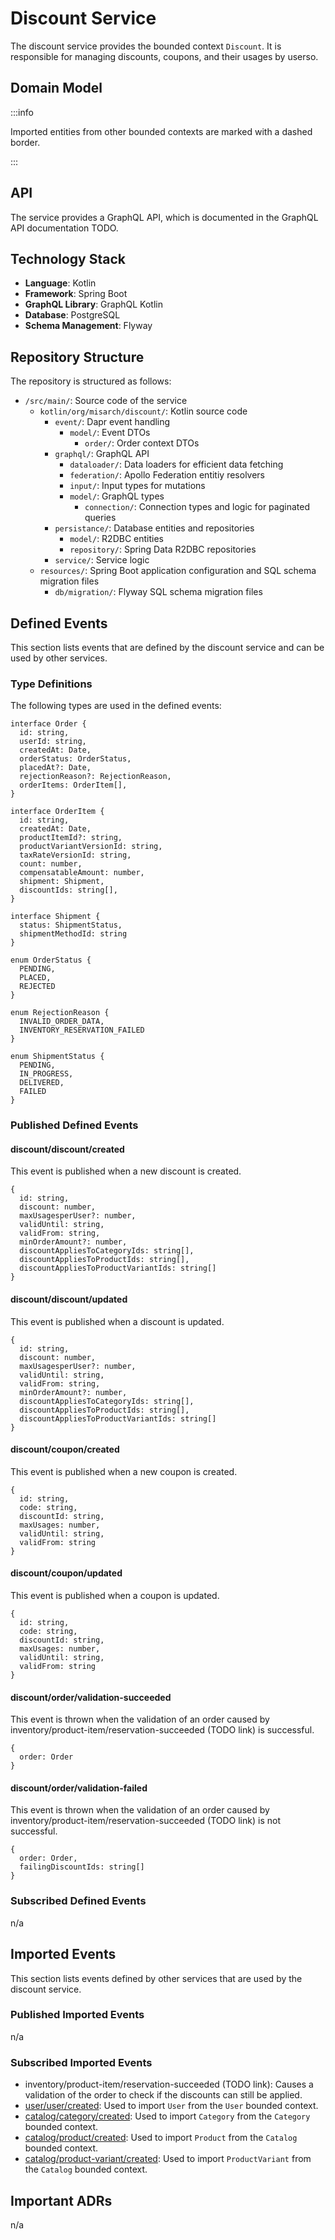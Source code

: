 
# Discount Service

The discount service provides the bounded context `Discount`.
It is responsible for managing discounts, coupons, and their usages by userso.

## Domain Model

<CustomImage path="/renderedDiagrams/discountDomainModel" width="1542.5" height="663.25" />

:::info

Imported entities from other bounded contexts are marked with a dashed border.

:::

## API

The service provides a GraphQL API, which is documented in the GraphQL API documentation TODO.

## Technology Stack

- **Language**: Kotlin
- **Framework**: Spring Boot
- **GraphQL Library**: GraphQL Kotlin
- **Database**: PostgreSQL
- **Schema Management**: Flyway

## Repository Structure

The repository is structured as follows:

<div className="repository-structure" >

- `/src/main/`: Source code of the service
  - `kotlin/org/misarch/discount/`: Kotlin source code
    - `event/`: Dapr event handling
      - `model/`: Event DTOs
        - `order/`: Order context DTOs
    - `graphql/`: GraphQL API
      - `dataloader/`: Data loaders for efficient data fetching
      - `federation/`: Apollo Federation entitiy resolvers
      - `input/`: Input types for mutations
      - `model/`: GraphQL types
        - `connection/`: Connection types and logic for paginated queries
    - `persistance/`: Database entities and repositories
      - `model/`: R2DBC entities
      - `repository/`: Spring Data R2DBC repositories
    - `service/`: Service logic
  - `resources/`: Spring Boot application configuration and SQL schema migration files
    - `db/migration/`: Flyway SQL schema migration files

</div>

## Defined Events

This section lists events that are defined by the discount service and can be used by other services.

### Type Definitions

The following types are used in the defined events:

```tsx
interface Order {
  id: string,
  userId: string,
  createdAt: Date,
  orderStatus: OrderStatus,
  placedAt?: Date,
  rejectionReason?: RejectionReason,
  orderItems: OrderItem[],
}

interface OrderItem {
  id: string,
  createdAt: Date,
  productItemId?: string,
  productVariantVersionId: string,
  taxRateVersionId: string,
  count: number,
  compensatableAmount: number,
  shipment: Shipment,
  discountIds: string[],
}

interface Shipment {
  status: ShipmentStatus,
  shipmentMethodId: string
}

enum OrderStatus {
  PENDING,
  PLACED,
  REJECTED
}

enum RejectionReason {
  INVALID_ORDER_DATA,
  INVENTORY_RESERVATION_FAILED
}

enum ShipmentStatus {
  PENDING,
  IN_PROGRESS,
  DELIVERED,
  FAILED
}
```

### Published Defined Events

#### discount/discount/created

This event is published when a new discount is created.

```tsx
{
  id: string,
  discount: number,
  maxUsagesperUser?: number,
  validUntil: string,
  validFrom: string,
  minOrderAmount?: number,
  discountAppliesToCategoryIds: string[],
  discountAppliesToProductIds: string[],
  discountAppliesToProductVariantIds: string[]
}
```

#### discount/discount/updated

This event is published when a discount is updated.

```tsx
{
  id: string,
  discount: number,
  maxUsagesperUser?: number,
  validUntil: string,
  validFrom: string,
  minOrderAmount?: number,
  discountAppliesToCategoryIds: string[],
  discountAppliesToProductIds: string[],
  discountAppliesToProductVariantIds: string[]
}
```

#### discount/coupon/created

This event is published when a new coupon is created.

```tsx
{
  id: string,
  code: string,
  discountId: string,
  maxUsages: number,
  validUntil: string,
  validFrom: string
}
```

#### discount/coupon/updated

This event is published when a coupon is updated.

```tsx
{
  id: string,
  code: string,
  discountId: string,
  maxUsages: number,
  validUntil: string,
  validFrom: string
}
```

#### discount/order/validation-succeeded

This event is thrown when the validation of an order caused by inventory/product-item/reservation-succeeded (TODO link) is successful.

```tsx
{
  order: Order
}
```

#### discount/order/validation-failed

This event is thrown when the validation of an order caused by inventory/product-item/reservation-succeeded (TODO link) is not successful.

```tsx
{
  order: Order,
  failingDiscountIds: string[]
}
```

### Subscribed Defined Events

n/a

## Imported Events

This section lists events defined by other services that are used by the discount service.

### Published Imported Events

n/a

### Subscribed Imported Events

- inventory/product-item/reservation-succeeded (TODO link): Causes a validation of the order to check if the discounts can still be applied.
- [user/user/created](/docs/docs/dev-manuals/services/user#userusercreated): Used to import `User` from the `User` bounded context.
- [catalog/category/created](/docs/docs/dev-manuals/services/catalog#catalogcategorycreated): Used to import `Category` from the `Category` bounded context.
- [catalog/product/created](/docs/docs/dev-manuals/services/catalog#catalogproductcreated): Used to import `Product` from the `Catalog` bounded context.
- [catalog/product-variant/created](/docs/docs/dev-manuals/services/catalog#catalogproduct-variantcreated): Used to import `ProductVariant` from the `Catalog` bounded context.

## Important ADRs

n/a
